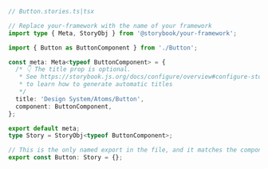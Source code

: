```ts
// Button.stories.ts|tsx

// Replace your-framework with the name of your framework
import type { Meta, StoryObj } from '@storybook/your-framework';

import { Button as ButtonComponent } from './Button';

const meta: Meta<typeof ButtonComponent> = {
  /* 👇 The title prop is optional.
   * See https://storybook.js.org/docs/configure/overview#configure-story-loading
   * to learn how to generate automatic titles
   */
  title: 'Design System/Atoms/Button',
  component: ButtonComponent,
};

export default meta;
type Story = StoryObj<typeof ButtonComponent>;

// This is the only named export in the file, and it matches the component name
export const Button: Story = {};
```
